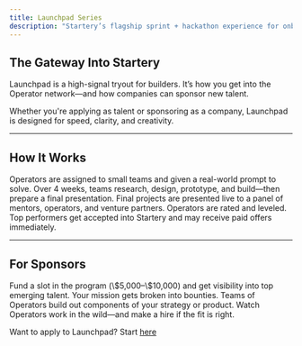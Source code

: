 ```yaml
---
title: Launchpad Series
description: "Startery’s flagship sprint + hackathon experience for onboarding new talent and testing new ideas."
---
```


## The Gateway Into Startery

Launchpad is a high-signal tryout for builders. It’s how you get into the Operator network—and how companies can sponsor new talent.

Whether you're applying as talent or sponsoring as a company, Launchpad is designed for speed, clarity, and creativity.

---

## How It Works

<Steps>
  <Step title="1. Kickoff + Challenge">
    Operators are assigned to small teams and given a real-world prompt to
    solve.
  </Step>
  <Step title="2. Build Sprint">
    Over 4 weeks, teams research, design, prototype, and build—then prepare a
    final presentation.
  </Step>
  <Step title="3. Hackathon Demo Day">
    Final projects are presented live to a panel of mentors, operators, and
    venture partners.
  </Step>
  <Step title="4. Evaluation + Offers">
    Operators are rated and leveled. Top performers get accepted into Startery
    and may receive paid offers immediately.
  </Step>
</Steps>

---

## For Sponsors

<CardGroup cols={2}>
  <Card title="Sponsor a Seat" icon="user-plus">
    Fund a slot in the program (\$5,000–\$10,000) and get visibility into top
    emerging talent.
  </Card>
  <Card title="Get Work Done" icon="briefcase">
    Your mission gets broken into bounties. Teams of Operators build out
    components of your strategy or product.
  </Card>
  <Card title="Hire from the Program" icon="user-check">
    Watch Operators work in the wild—and make a hire if the fit is right.
  </Card>
</CardGroup>

<Check>Want to apply to Launchpad? Start [here](/talent/how-to-apply)</Check>

